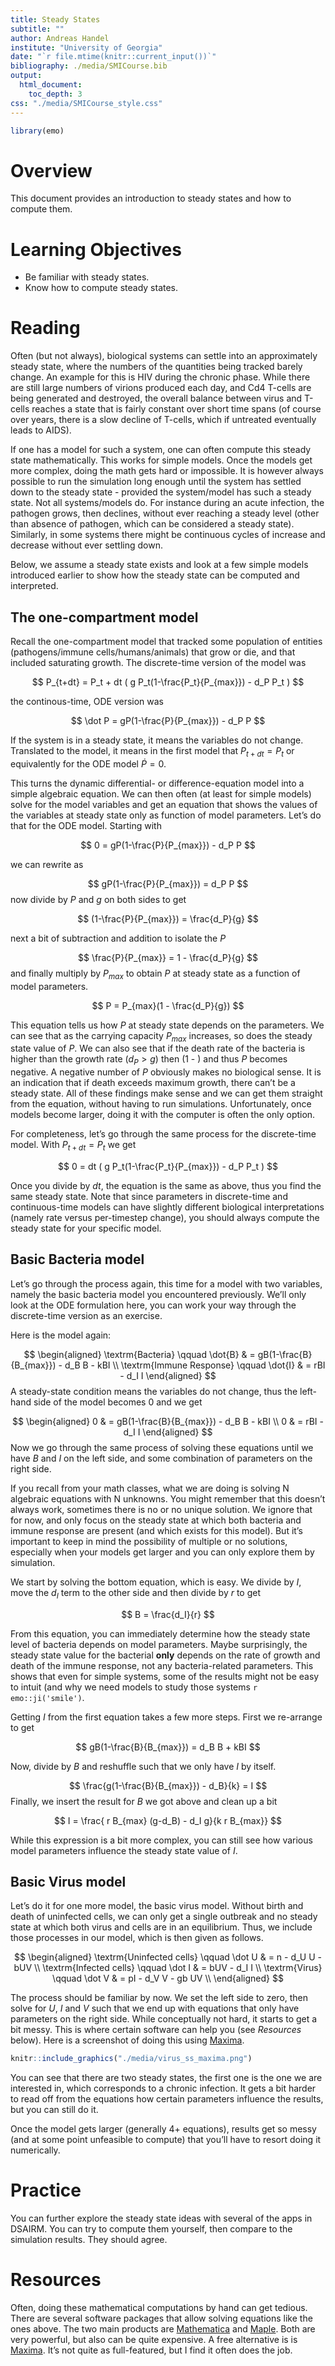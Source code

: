 ```yaml
---
title: Steady States
subtitle: ""
author: Andreas Handel
institute: "University of Georgia"
date: "`r file.mtime(knitr::current_input())`"
bibliography: ./media/SMICourse.bib
output: 
  html_document:
    toc_depth: 3
css: "./media/SMICourse_style.css"
---
```


```r
library(emo)
```


# Overview
This document provides an introduction to steady states and how to compute them.

# Learning Objectives
* Be familiar with steady states.
* Know how to compute steady states.



# Reading

Often (but not always), biological systems can settle into an approximately steady state, where the numbers of the quantities being tracked barely change. An example for this is HIV during the chronic phase. While there are still large numbers of virions produced each day, and Cd4 T-cells are being generated and destroyed, the overall balance between virus and T-cells reaches a state that is fairly constant over short time spans (of course over years, there is a slow decline of T-cells, which if untreated eventually leads to AIDS). 

If one has a model for such a system, one can often compute this steady state mathematically. This works for simple models. Once the models get more complex, doing the math gets hard or impossible. It is however always possible to run the simulation long enough until the system has settled down to the steady state - provided the system/model has such a steady state. Not all systems/models do. For instance during an acute infection, the pathogen grows, then declines, without ever reaching a steady level (other than absence of pathogen, which can be considered a steady state). Similarly, in some systems there might be continuous cycles of increase and decrease without ever settling down.

Below, we assume a steady state exists and look at a few simple models introduced earlier to show how the steady state can be computed and interpreted.


## The one-compartment  model

Recall the one-compartment model that tracked some population of entities (pathogens/immune cells/humans/animals) that grow or die, and that included saturating growth.
The discrete-time version of the model was

$$
P_{t+dt} = P_t + dt ( g P_t(1-\frac{P_t}{P_{max}}) - d_P P_t )
$$

the continous-time, ODE version was

$$
\dot P  = gP(1-\frac{P}{P_{max}}) - d_P P
$$

If the system is in a steady state, it means the variables do not change. Translated to the model, it means in the first model that $P_{t+dt} = P_t$ or equivalently for the ODE model $\dot P = 0$.

This turns the dynamic differential- or difference-equation model into a simple algebraic equation. We can then often (at least for simple models) solve for the model variables and get an equation that shows the values of the variables at steady state only as function of model parameters. Let's do that for the ODE model. Starting with

$$
0  = gP(1-\frac{P}{P_{max}}) - d_P P
$$

we can rewrite as 

$$
gP(1-\frac{P}{P_{max}}) = d_P P
$$
now divide by $P$ and $g$ on both sides to get

$$
(1-\frac{P}{P_{max}}) = \frac{d_P}{g}
$$

next a bit of subtraction and addition to isolate the $P$

$$
\frac{P}{P_{max}} = 1 - \frac{d_P}{g}
$$
and finally multiply by $P_{max}$ to obtain $P$ at steady state as a function of model parameters.

$$
P = P_{max}(1 - \frac{d_P}{g})
$$

This equation tells us how $P$ at steady state depends on the parameters. We can see that as the carrying capacity $P_{max}$ increases, so does the steady state value of $P$. We can also see that if the death rate of the bacteria is higher than the growth rate ($d_P>g$) then (1 - \frac{d_P}{g}) and thus $P$ becomes negative. A negative number of $P$ obviously makes no biological sense. It is an indication that if death exceeds maximum growth, there can't be a steady state. All of these findings make sense and we can get them straight from the equation, without having to run simulations. Unfortunately, once models become larger, doing it with the computer is often the only option.

For completeness, let's go through the same process for the discrete-time model. With $P_{t+dt} = P_t$ we get

$$
0 = dt ( g P_t(1-\frac{P_t}{P_{max}}) - d_P P_t )
$$

Once you divide by $dt$, the equation is the same as above, thus you find the same steady state. Note that since parameters in discrete-time and continuous-time models can have slightly different biological interpretations (namely rate versus per-timestep change), you should always compute the steady state for your specific model.


## Basic Bacteria model

Let's go through the process again, this time for a model with two variables, namely the basic bacteria model you encountered previously. We'll only look at the ODE formulation here, you can work your way through the discrete-time version as an exercise.

Here is the model again:

$$
\begin{aligned}
\textrm{Bacteria} \qquad \dot{B} & = gB(1-\frac{B}{B_{max}}) - d_B B - kBI \\
\textrm{Immune Response} \qquad \dot{I} & =  rBI - d_I I     
\end{aligned}
$$
A steady-state condition means the variables do not change, thus the left-hand side of the model becomes 0 and we get

$$
\begin{aligned}
0 & = gB(1-\frac{B}{B_{max}}) - d_B B - kBI \\
0 & =  rBI - d_I I     
\end{aligned}
$$
Now we go through the same process of solving these equations until we have $B$ and $I$ on the left side, and some combination of parameters on the right side. 

:::{.note}
If you recall from your math classes, what we are doing is solving N algebraic equations with N unknowns. You might remember that this doesn't always work, sometimes there is no or no unique solution. We ignore that for now, and only focus on the steady state at which both bacteria and immune response are present (and which exists for this model). But it's important to keep in mind the possibility of multiple or no solutions, especially when your models get larger and you can only explore them by simulation.
:::

We start by solving the bottom equation, which is easy. We divide by $I$, move the $d_I$ term to the other side and then divide by $r$ to get

$$
B = \frac{d_I}{r}
$$

From this equation, you can immediately determine how the steady state level of bacteria depends on model parameters. Maybe surprisingly, the steady state value for the bacterial __only__ depends on the rate of growth and death of the immune response, not any bacteria-related parameters. This shows that even for simple systems, some of the results might not be easy to intuit (and why we need models to study those systems `r emo::ji('smile')`.

Getting $I$ from the first equation takes a few more steps. First we re-arrange to get

$$
gB(1-\frac{B}{B_{max}}) = d_B B + kBI 
$$

Now, divide by $B$ and reshuffle such that we only have $I$ by itself.

$$
\frac{g(1-\frac{B}{B_{max}}) - d_B}{k} =  I 
$$
Finally, we insert the result for $B$ we got above and clean up a bit

$$
I = \frac{ r B_{max} (g-d_B) - d_I g}{k r B_{max}} 
$$

While this expression is a bit more complex, you can still see how various model parameters influence the steady state value of $I$.


## Basic Virus model

Let's do it for one more model, the basic virus model. Without birth and death of uninfected cells, we can only get a single outbreak and no steady state at which both virus and cells are in an equilibrium. Thus, we include those processes in our model, which is then given as follows. 


$$
\begin{aligned}
\textrm{Uninfected cells} \qquad \dot U & = n - d_U U - bUV \\
\textrm{Infected cells} \qquad \dot I & = bUV - d_I I \\
\textrm{Virus} \qquad \dot V & = pI - d_V V - gb UV \\
\end{aligned}
$$

The process should be familiar by now. We set the left side to zero, then solve for $U$, $I$ and $V$ such that we end up with equations that only have parameters on the right side. 
While conceptually not hard, it starts to get a bit messy. This is where certain software can help you (see _Resources_ below). Here is a screenshot of doing this using [Maxima](https://maxima.sourceforge.io/index.html).

```r
knitr::include_graphics("./media/virus_ss_maxima.png")
```

You can see that there are two steady states, the first one is the one we are interested in, which corresponds to a chronic infection. It gets a bit harder to read off from the equations how certain parameters influence the results, but you can still do it.

Once the model gets larger (generally 4+ equations), results get so messy (and at some point unfeasible to compute) that you'll have to resort doing it numerically. 


# Practice

You can further explore the steady state ideas with several of the apps in DSAIRM. You can try to compute them yourself, then compare to the simulation results. They should agree.


# Resources

Often, doing these mathematical computations by hand can get tedious. There are several software packages that allow solving equations like the ones above. The two main products are [Mathematica](https://www.wolfram.com/mathematica/) and [Maple](https://www.maplesoft.com/products/Maple/). Both are very powerful, but also can be quite expensive. A free alternative is is [Maxima](https://maxima.sourceforge.io/index.html). It's not quite as full-featured, but I find it often does the job. 







